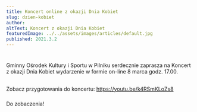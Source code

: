 ```yaml
---
title: Koncert online z okazji Dnia Kobiet
slug: dzien-kobiet
author:
altText: Koncert z okazji Dnia Kobiet
featuredImage: ../../assets/images/articles/default.jpg
published: 2021.3.2
---
```


#
Gminny Ośrodek Kultury i Sportu w Pilniku serdecznie zaprasza na Koncert z okazji Dnia Kobiet wydarzenie w formie on-line 8 marca godz. 17.00.

##
Zobacz przygotowania do koncertu:
https://youtu.be/k4RSmKLoZs8


###
Do zobaczenia! 